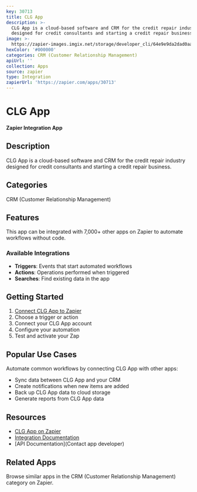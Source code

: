```yaml
---
key: 30713
title: CLG App
description: >-
  CLG App is a cloud-based software and CRM for the credit repair industry
  designed for credit consultants and starting a credit repair business.
image: >-
  https://zapier-images.imgix.net/storage/developer_cli/64e9e9da2dad0aa81611859594adfda3.png?auto=format%2Ccompress&ixlib=python-3.0.0&q=50
hexColor: '#000000'
categories: CRM (Customer Relationship Management)
apiUrl: ''
collection: Apps
source: zapier
type: Integration
zapierUrl: 'https://zapier.com/apps/30713'
---
```

# CLG App

**Zapier Integration App**

## Description

CLG App is a cloud-based software and CRM for the credit repair industry designed for credit consultants and starting a credit repair business.

## Categories

CRM (Customer Relationship Management)

## Features

This app can be integrated with 7,000+ other apps on Zapier to automate workflows without code.

### Available Integrations

- **Triggers**: Events that start automated workflows
- **Actions**: Operations performed when triggered
- **Searches**: Find existing data in the app

## Getting Started

1. [Connect CLG App to Zapier](https://zapier.com/apps/30713)
2. Choose a trigger or action
3. Connect your CLG App account
4. Configure your automation
5. Test and activate your Zap

## Popular Use Cases

Automate common workflows by connecting CLG App with other apps:

- Sync data between CLG App and your CRM
- Create notifications when new items are added
- Back up CLG App data to cloud storage
- Generate reports from CLG App data

## Resources

- [CLG App on Zapier](https://zapier.com/apps/30713)
- [Integration Documentation](https://zapier.com/apps/30713/integrations)
- [API Documentation](Contact app developer)

## Related Apps

Browse similar apps in the CRM (Customer Relationship Management) category on Zapier.
